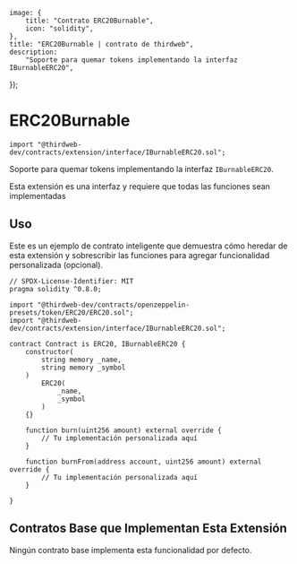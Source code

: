 
	image: {
		title: "Contrato ERC20Burnable",
		icon: "solidity",
	},
	title: "ERC20Burnable | contrato de thirdweb",
	description:
		"Soporte para quemar tokens implementando la interfaz IBurnableERC20",
});


# ERC20Burnable

```solidity
import "@thirdweb-dev/contracts/extension/interface/IBurnableERC20.sol";
```

Soporte para quemar tokens implementando la interfaz `IBurnableERC20`.

<Callout title="info" variant="info">
	Esta extensión es una interfaz y requiere que todas las funciones sean
	implementadas
</Callout>

<br />

<GithubButtonLink href="https://github.com/thirdweb-dev/contracts/blob/main/contracts/extension/interface/IBurnableERC20.sol" />

## Uso

Este es un ejemplo de contrato inteligente que demuestra cómo heredar de esta extensión y sobrescribir las funciones para agregar funcionalidad personalizada (opcional).

```solidity
// SPDX-License-Identifier: MIT
pragma solidity ^0.8.0;

import "@thirdweb-dev/contracts/openzeppelin-presets/token/ERC20/ERC20.sol";
import "@thirdweb-dev/contracts/extension/interface/IBurnableERC20.sol";

contract Contract is ERC20, IBurnableERC20 {
    constructor(
        string memory _name,
        string memory _symbol
    )
        ERC20(
            _name,
            _symbol
        )
    {}

    function burn(uint256 amount) external override {
        // Tu implementación personalizada aquí
    }

    function burnFrom(address account, uint256 amount) external override {
        // Tu implementación personalizada aquí
    }

}
```

## Contratos Base que Implementan Esta Extensión

Ningún contrato base implementa esta funcionalidad por defecto.
